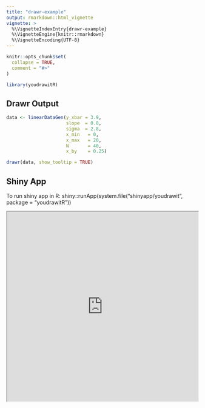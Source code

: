 ```yaml
---
title: "drawr-example"
output: rmarkdown::html_vignette
vignette: >
  %\VignetteIndexEntry{drawr-example}
  %\VignetteEngine{knitr::rmarkdown}
  %\VignetteEncoding{UTF-8}
---
```


```r
knitr::opts_chunk$set(
  collapse = TRUE,
  comment = "#>"
)
```

```r
library(youdrawitR)
```

## Drawr Output

```r
data <- linearDataGen(y_xbar = 3.9,
                      slope  = 0.8,
                      sigma  = 2.8,
                      x_min   = 0,
                      x_max   = 20,
                      N       = 40,
                      x_by    = 0.25)

drawr(data, show_tooltip = TRUE)
```

## Shiny App

To run shiny app in R:
shiny::runApp(system.file("shinyapp/youdrawit", package = "youdrawitR"))

<iframe src = "https://dillonmurphy.shinyapps.io/youdrawit/" style="width:100%; height:500px;" class="shiny-app">
